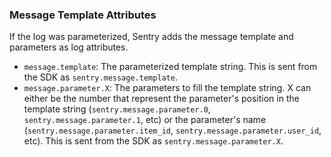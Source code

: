 ### Message Template Attributes

If the log was parameterized, Sentry adds the message template and parameters as log attributes.

- `message.template`: The parameterized template string. This is sent from the SDK as `sentry.message.template`.
- `message.parameter.X`: The parameters to fill the template string. X can either be the number that represent the parameter's position in the template string (`sentry.message.parameter.0`, `sentry.message.parameter.1`, etc) or the parameter's name (`sentry.message.parameter.item_id`, `sentry.message.parameter.user_id`, etc). This is sent from the SDK as `sentry.message.parameter.X`.
